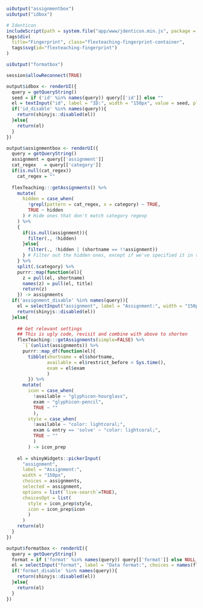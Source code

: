 
```r
uiOutput("assignmentbox")
uiOutput("idbox")

# Identicon
includeScript(path = system.file("app/www/jdenticon.min.js", package = "flexTeaching"))
tags$div(
  title="Fingerprint", class="flexteaching-fingerprint-container",
  tags$svg(id="flexteaching-fingerprint")
)

uiOutput("formatbox")
```

```r

session$allowReconnect(TRUE)

output$idbox <- renderUI({
  query = getQueryString()
  seed = if ('id' %in% names(query)) query[['id']] else ""
  el = textInput("id", label = "ID:", width = "150px", value = seed, placeholder = "Your ID")
  if('id_disable' %in% names(query)){
    return(shinyjs::disabled(el))
  }else{
    return(el)
  }
})

output$assignmentbox <- renderUI({
  query = getQueryString()
  assignment = query[['assignment']]
  cat_regex   = query[['category']]
  if(is.null(cat_regex))
    cat_regex = ""
  
  flexTeaching:::getAssignments() %>%
    mutate(
      hidden = case_when(
        !grepl(pattern = cat_regex, x = category) ~ TRUE,
        TRUE ~ hidden
      ) # Hide ones that don't match category regexp
    ) %>%
    {
      if(is.null(assignment)){
        filter(., !hidden)
      }else{
        filter(., !hidden | (shortname == !!assignment))
      } # Filter out the hidden ones, except if we've specified it in the query string
    } %>%
    split(.$category) %>%
    purrr::map(function(el){
      z = pull(el, shortname)
      names(z) = pull(el, title)
      return(z)
    }) -> assignments
  if('assignment_disable' %in% names(query)){
    el = selectInput("assignment", label = "Assignment:", width = "150px", choices = assignments, selected = assignment)
    return(shinyjs::disabled(el))
  }else{
    
    ## Get relevant settings
    ## This is ugly code, revisit and combine with above to shorten
    flexTeaching:::getAssignments(simple=FALSE) %>% 
      `[`(unlist(assignments)) %>%
      purrr::map_df(function(el){
        tibble(shortname = el$shortname,
               available = el$restrict_before < Sys.time(),
               exam = el$exam
               )
        }) %>%
      mutate(
        icon = case_when(
          !available ~ "glyphicon-hourglass",
          exam ~ "glyphicon-pencil",
          TRUE ~ ""
          ),
        style = case_when(
          !available ~ "color: lightcoral;",
          exam & entry == 'solve' ~ "color: lightcoral;",
          TRUE ~ ""
          )
        ) -> icon_prep
    
    el = shinyWidgets::pickerInput(
      "assignment", 
      label = "Assignment:", 
      width = "150px", 
      choices = assignments,
      selected = assignment,
      options = list(`live-search`=TRUE),
      choicesOpt = list(
        style = icon_prep$style,
        icon = icon_prep$icon
        )
      )
    return(el)
  }
})

output$formatbox <- renderUI({
  query = getQueryString()
  format = if ('format' %in% names(query)) query[['format']] else NULL
  el = selectInput("format", label = "Data format:", choices = names(flexTeaching:::formats), selected = format)
  if('format_disable' %in% names(query)){
    return(shinyjs::disabled(el))
  }else{
    return(el)
  }
})


```
